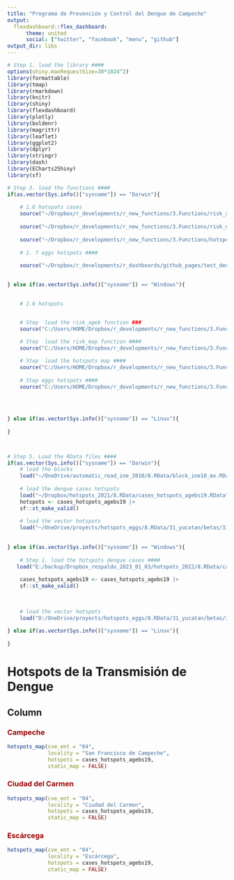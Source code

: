 ```yaml
---
title: "Programa de Prevención y Control del Dengue de Campeche"
output: 
  flexdashboard::flex_dashboard:
      theme: united
      social: ["twitter", "facebook", "menu", "github"]
output_dir: libs      
---
```


```r

# Step 1. load the library ####
options(shiny.maxRequestSize=30*1024^2)
library(formattable)
library(tmap)
library(rmarkdown)
library(knitr)
library(shiny)
library(flexdashboard)
library(plotly)
library(boldenr)
library(magrittr)
library(leaflet)
library(ggplot2)
library(dplyr)
library(stringr)
library(dash)
library(ECharts2Shiny)
library(sf)

# Step 3. load the functions ####
if(as.vector(Sys.info()["sysname"]) == "Darwin"){
    
    # 1.6 hotspots cases
    source("~/Dropbox/r_developments/r_new_functions/3.Functions/risk_agebs.R")
    
    source("~/Dropbox/r_developments/r_new_functions/3.Functions/risk_map.R")
    
    source("~/Dropbox/r_developments/r_new_functions/3.Functions/hotspots_map.R")
    
    # 1. 7 eggs hotspots ####
    
    source("~/Dropbox/r_developments/r_dashboards/github_pages/test_denv_dash_oax/3.Functions/eggs_hotspots_intensity_map_year.R")

    
} else if(as.vector(Sys.info()["sysname"]) == "Windows"){
    

    # 1.6 hotspots


    # Step  load the risk_ageb function ###
    source("C:/Users/HOME/Dropbox/r_developments/r_new_functions/3.Functions/risk_agebs.R")
    
    # Step  load the risk_map function ####
    source("C:/Users/HOME/Dropbox/r_developments/r_new_functions/3.Functions/risk_map.R")

    # Step  load the hotspots map ####
    source("C:/Users/HOME/Dropbox/r_developments/r_new_functions/3.Functions/hotspots_map.R")
    
    # Step eggs hotspots ####
    source("C:/Users/HOME/Dropbox/r_developments/r_new_functions/3.Functions/eggs_hotspots_intensity_map_year.R")
    
    

    
} else if(as.vector(Sys.info()["sysname"]) == "Linux"){
    
}



# Step 5. Load the RData files ####
if(as.vector(Sys.info()["sysname"]) == "Darwin"){
    # load the blocks
    load("~/OneDrive/automatic_read_ine_2010/8.RData/block_ine10_mx.RData")
    
    # load the dengue cases hotspots
    load("~/Dropbox/hotspots_2021/8.RData/cases_hotspots_agebs19.RData")
    hotspots <- cases_hotspots_agebs19 |>
    sf::st_make_valid()
    
    # load the vector hotspots
    load("~/OneDrive/proyects/hotspots_eggs/8.RData/31_yucatan/betas/31_yucatan_zinb1_betas.RData")
    
    
} else if(as.vector(Sys.info()["sysname"]) == "Windows"){
    
    # Step 1. load the hotspots dengue cases ####
   load("E:/backup/Dropbox_respaldo_2023_01_03/hotspots_2022/8.RData/cases_hotspots_agebs19.RData")
    
    cases_hotspots_agebs19 <- cases_hotspots_agebs19 |>
    sf::st_make_valid()

    
    
    # load the vector hotspots
    load("D:/OneDrive/proyects/hotspots_eggs/8.RData/31_yucatan/betas/31_yucatan_zinb1_betas.RData")
    
} else if(as.vector(Sys.info()["sysname"]) == "Linux"){
    
}


```

# **Hotspots de la Transmisión de Dengue**

## Column {.tabset}

### [**Campeche**]{style="color:#990000"}

```r
hotspots_map(cve_ent = "04",
             locality = "San Francisco de Campeche",
             hotspots = cases_hotspots_agebs19,
             static_map = FALSE)

```


### [**Ciudad del Carmen**]{style="color:#990000"}

```r
hotspots_map(cve_ent = "04",
             locality = "Ciudad del Carmen",
             hotspots = cases_hotspots_agebs19,
             static_map = FALSE)

```

### [**Escárcega**]{style="color:#990000"}

```r
hotspots_map(cve_ent = "04",
             locality = "Escárcega",
             hotspots = cases_hotspots_agebs19,
             static_map = FALSE)

```



